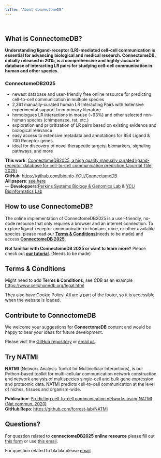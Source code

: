 ```yaml
---
title: "About ConnectomeDB"
---
```


\

::: {.panel-tabset}

## **What is ConnectomeDB?**

**Understanding ligand-receptor (LR)-mediated cell-cell communication is essential for advancing biological and medical research. ConnectomeDB, initially released in 2015, is a comprehensive and highly-accuarte database of interacting LR pairs for studying cell-cell communication in human and other species.**

### ConnectomeDB2025

- newest database and user-friendly free online resource for predicting cell-to-cell communication in multiple species
 - 2,361 manually-curated human LR Interacting Pairs with extensive experimental support from primary literature
 - homologues LR interactions in mouse (~93%) and other selected non-human species (chimpanzee, rat, etc.)
 - exploration and prioritization of LR pairs based on existing evidence and biological relevance
 - easy access to extensive metadata and annotations for 854 Ligand & 700 Receptor genes
 - ideal for discovery of novel therapeutic targets, biomarkers, signaling pathways, and more

**This work**: [ ConnectomeDB2025, a high quality manually curated ligand-receptor database for cell-to-cell communication prediction (Journal Ttile, 2025)](https://doi.org/10.1038/s41467-020-18873-z)  
**GitHub**: <https://github.com/bioinfo-YCU/ConnectomeDB>  
**All papers**: [see here](citeus.qmd)  
---
**Developpers**:[Perkins Systems Biology & Genomics Lab](https://perkins.org.au/research/labs/cancer-program/systems-biology-and-genomics-overview/) & [YCU Bioinformatics Lab](https://www-user.yokohama-cu.ac.jp/~bioinfo/hp/)

## **How to use ConnectomeDB?**

The online implementation of ConnectomeDB2025 is a user-friendly, no-code resource that only requires a browser and an internet connection. To explore ligand-receptor communication in humans, mice, or other available species, please read our [**Terms & Conditions**](link)(needs to be made) and access [**ConnectomeDB 2025**](database.qmd).

**Not familiar with ConnectomeDB 2025 or want to learn more?** Please check out [**our tutorial**](link). (Needs to be made)

## **Terms & Conditions**

Might need to add **Terms & Conditions**; 
see CDB as an example <https://www.cellphonedb.org/legal.html>

They also have Cookie Policy. All are a part of the footer, so it is accessible when the website is loaded.

## **Contribute to ConnectomeDB**

We welcome your suggestions for **ConnectomeDB** content and would be happy to hear your ideas for future development.

Please visit the [GitHub repository](https://github.com/bioinfo-YCU/ConnectomeDB) or [email us](mailto:need_to_think@com).

## **Try NATMI**

**NATMI** (Network Analysis Toolkit for Multicellular Interactions), is our Python-based toolkit for multi-cellular communication network construction and network analysis of multispecies single-cell and bulk gene expression and proteomic data. NATMI predicts cell-to-cell communication at the level of niches, tissues and organism-wide.

**Publication**: [Predicting cell-to-cell communication networks using NATMI (Nat commun, 2020)](https://doi.org/10.1038/s41467-020-18873-z)   
**GitHub Repo**: <https://github.com/forrest-lab/NATMI> 

## **Questions?**

For question related to **connectomeDB2025 online resource** please fill out [this form](this form) or use [this email](mailto:bioinfo@yokohama-cu.ac.jp).

For question related to bla bla please [email](mailto:xxx@.com;mailto:xxx@.com;).

:::
